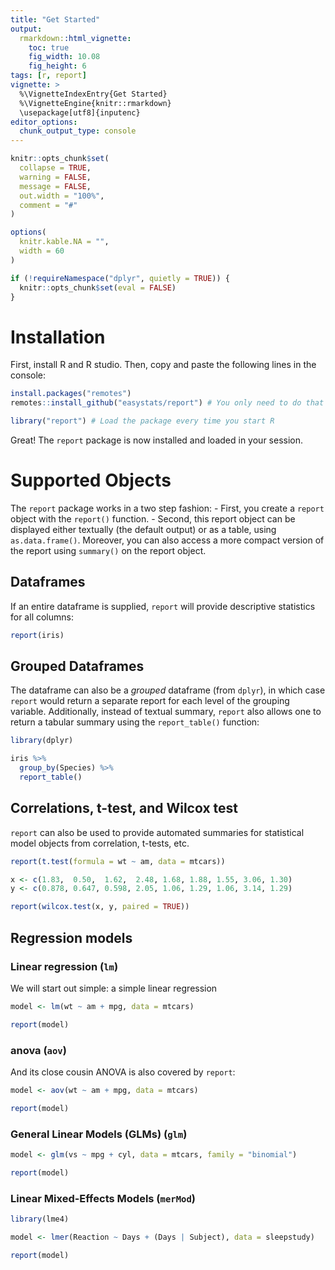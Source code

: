 ```yaml
---
title: "Get Started"
output: 
  rmarkdown::html_vignette:
    toc: true
    fig_width: 10.08
    fig_height: 6
tags: [r, report]
vignette: >
  %\VignetteIndexEntry{Get Started}
  %\VignetteEngine{knitr::rmarkdown}
  \usepackage[utf8]{inputenc}
editor_options: 
  chunk_output_type: console
---
```


```r
knitr::opts_chunk$set(
  collapse = TRUE,
  warning = FALSE,
  message = FALSE,
  out.width = "100%",
  comment = "#"
)

options(
  knitr.kable.NA = "",
  width = 60
)

if (!requireNamespace("dplyr", quietly = TRUE)) {
  knitr::opts_chunk$set(eval = FALSE)
}
```

# Installation

First, install R and R studio. Then, copy and paste the following lines in the
console:

```r
install.packages("remotes")
remotes::install_github("easystats/report") # You only need to do that once
```

```r
library("report") # Load the package every time you start R
```

Great! The `report` package is now installed and loaded in your session.

# Supported Objects

The `report` package works in a two step fashion:
- First, you create a `report` object with the `report()` function.
- Second, this report object can be displayed either textually (the default
output) or as a table, using `as.data.frame()`. Moreover, you can also access a
more compact version of the report using `summary()` on the report object.

## Dataframes

If an entire dataframe is supplied, `report` will provide descriptive statistics
for all columns:

```r
report(iris)
```

## Grouped Dataframes

The dataframe can also be a *grouped* dataframe (from `dplyr`), in which case
`report` would return a separate report for each level of the grouping variable.
Additionally, instead of textual summary, `report` also allows one to return a
tabular summary using the `report_table()` function:

```r
library(dplyr)

iris %>%
  group_by(Species) %>%
  report_table()
```

## Correlations, t-test, and Wilcox test

`report` can also be used to provide automated summaries for statistical model
objects from correlation, t-tests, etc.

```r
report(t.test(formula = wt ~ am, data = mtcars))
```

```r
x <- c(1.83,  0.50,  1.62,  2.48, 1.68, 1.88, 1.55, 3.06, 1.30)
y <- c(0.878, 0.647, 0.598, 2.05, 1.06, 1.29, 1.06, 3.14, 1.29)

report(wilcox.test(x, y, paired = TRUE))
```

## Regression models

### Linear regression (`lm`)

We will start out simple: a simple linear regression

```r
model <- lm(wt ~ am + mpg, data = mtcars)

report(model)
```

### anova (`aov`)

And its close cousin ANOVA is also covered by `report`:

```r
model <- aov(wt ~ am + mpg, data = mtcars)

report(model)
```

### General Linear Models (GLMs) (`glm`)

```r
model <- glm(vs ~ mpg + cyl, data = mtcars, family = "binomial")

report(model)
```

### Linear Mixed-Effects Models (`merMod`)

```r
library(lme4)

model <- lmer(Reaction ~ Days + (Days | Subject), data = sleepstudy)

report(model)
```

